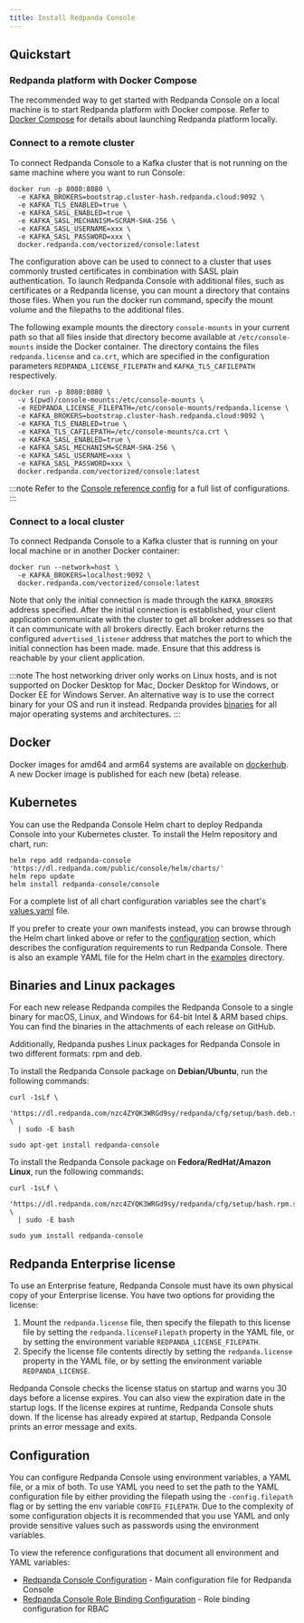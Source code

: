 ```yaml
---
title: Install Redpanda Console
---
```


<head>
    <meta name="title" content="Install Redpanda Console | Redpanda Docs"/>
    <meta name="description" content="Deploy Redpanda Console on your Kubernetes cluster, run it locally or deploy it on a bare-metal server."/>
</head>


## Quickstart

### Redpanda platform with Docker Compose

The recommended way to get started with Redpanda Console on a local machine is to start Redpanda platform with Docker compose. Refer to [Docker Compose](../console/reference/docker-compose.mdx) for details about launching Redpanda platform locally.

### Connect to a remote cluster

To connect Redpanda Console to a Kafka cluster that is not running on the same machine where you want to run Console:

```shell
docker run -p 8080:8080 \
  -e KAFKA_BROKERS=bootstrap.cluster-hash.redpanda.cloud:9092 \
  -e KAFKA_TLS_ENABLED=true \
  -e KAFKA_SASL_ENABLED=true \
  -e KAFKA_SASL_MECHANISM=SCRAM-SHA-256 \
  -e KAFKA_SASL_USERNAME=xxx \
  -e KAFKA_SASL_PASSWORD=xxx \
  docker.redpanda.com/vectorized/console:latest
```

The configuration above can be used to connect to a cluster that uses commonly trusted certificates in 
combination with SASL plain authentication. To launch Redpanda Console with additional files, such 
as certificates or a Redpanda license, you can mount a directory that contains those files.
When you run the docker run command, specify the mount volume and the filepaths to the additional files.

The following example mounts the directory
`console-mounts` in your current path so that all files inside that directory become available at
`/etc/console-mounts` inside the Docker container. The directory contains the files
`redpanda.license` and `ca.crt`, which are specified in the configuration parameters 
`REDPANDA_LICENSE_FILEPATH` and `KAFKA_TLS_CAFILEPATH` respectively.

```shell
docker run -p 8080:8080 \
  -v $(pwd)/console-mounts:/etc/console-mounts \
  -e REDPANDA_LICENSE_FILEPATH=/etc/console-mounts/redpanda.license \
  -e KAFKA_BROKERS=bootstrap.cluster-hash.redpanda.cloud:9092 \
  -e KAFKA_TLS_ENABLED=true \
  -e KAFKA_TLS_CAFILEPATH=/etc/console-mounts/ca.crt \
  -e KAFKA_SASL_ENABLED=true \
  -e KAFKA_SASL_MECHANISM=SCRAM-SHA-256 \
  -e KAFKA_SASL_USERNAME=xxx \
  -e KAFKA_SASL_PASSWORD=xxx \
  docker.redpanda.com/vectorized/console:latest
```

:::note
Refer to the [Console reference config](../console/reference/config.mdx) for a full list of configurations.
:::

### Connect to a local cluster

To connect Redpanda Console to a Kafka cluster that is running on your local machine
or in another Docker container:

```shell
docker run --network=host \
  -e KAFKA_BROKERS=localhost:9092 \
  docker.redpanda.com/vectorized/console:latest
```

Note that only the initial connection is made through the `KAFKA_BROKERS` address specified.
After the initial connection is established, your client application communicate with the cluster to
get all broker addresses so that it can communicate with all brokers directly. Each broker returns
the configured `advertised_listener` address that matches the port to which the initial connection has been made.
made. Ensure that this address is reachable by your client application.

:::note
The host networking driver only works on Linux hosts, and is not supported on Docker Desktop for Mac, 
Docker Desktop for Windows, or Docker EE for Windows Server. An alternative way is to use the correct
binary for your OS and run it instead. Redpanda provides [binaries](#binaries-and-linux-packages) 
for all major operating systems and architectures.
::: 

## Docker

Docker images for amd64 and arm64 systems are available on [dockerhub](https://hub.docker.com/r/vectorized/console/tags). 
A new Docker image is published for each new (beta) release.

## Kubernetes

You can use the Redpanda Console Helm chart to deploy Redpanda Console into your Kubernetes cluster. To install
the Helm repository and chart, run:

```
helm repo add redpanda-console 'https://dl.redpanda.com/public/console/helm/charts/' 
helm repo update
helm install redpanda-console/console
```

For a complete list of all chart configuration variables see the chart's 
[values.yaml](https://github.com/redpanda-data/console/blob/master/helm/console/values.yaml) file.


If you prefer to create your own manifests instead, you can browse through the Helm chart linked above
or refer to the [configuration](#configuration) section, which describes the configuration requirements
to run Redpanda Console. There is also an example YAML file for the Helm chart in the 
[examples](https://github.com/redpanda-data/console/tree/master/helm/examples) directory.

## Binaries and Linux packages

For each new release Redpanda compiles the Redpanda Console to a single binary for macOS, Linux, and Windows
for 64-bit Intel & ARM based chips. You can find the binaries in the attachments of
each release on GitHub.

Additionally, Redpanda pushes Linux packages for Redpanda Console in two different formats: rpm and deb.

To install the Redpanda Console package on **Debian/Ubuntu**, run the following commands:

```
curl -1sLf \
  'https://dl.redpanda.com/nzc4ZYQK3WRGd9sy/redpanda/cfg/setup/bash.deb.sh' \
  | sudo -E bash
  
sudo apt-get install redpanda-console
```

To install the Redpanda Console package on **Fedora/RedHat/Amazon Linux**, run the following commands:

```
curl -1sLf \
  'https://dl.redpanda.com/nzc4ZYQK3WRGd9sy/redpanda/cfg/setup/bash.rpm.sh' \
  | sudo -E bash

sudo yum install redpanda-console
```

## Redpanda Enterprise license

To use an Enterprise feature, Redpanda Console must have its own physical copy of 
your Enterprise license. You have two options for providing the license:

1. Mount the `redpanda.license` file, then specify the filepath to this license file by setting the `redpanda.licenseFilepath` property in the YAML file, or by setting the environment variable `REDPANDA_LICENSE_FILEPATH`.
2. Specify the license file contents directly by setting the `redpanda.license` property in the YAML file, or by setting the environment variable `REDPANDA_LICENSE`.

Redpanda Console checks the license status on startup and warns you 30 days before a license expires. You can also view the expiration date in the startup logs.
If the license expires at runtime, Redpanda Console shuts down. If the license has already
expired at startup, Redpanda Console prints an error message and exits.

## Configuration

You can configure Redpanda Console using environment variables, a YAML file, or a mix of both. To use YAML you
need to set the path to the YAML configuration file by either providing the filepath using the
`-config.filepath` flag or by setting the env variable `CONFIG_FILEPATH`. Due to the complexity
of some configuration objects it is recommended that you use YAML and only provide sensitive values such as
passwords using the environment variables. 

To view the reference configurations that document all environment and YAML variables:

- [Redpanda Console Configuration](../../console/reference/config) - Main configuration file for Redpanda Console
- [Redpanda Console Role Binding Configuration](../../console/reference/role-bindings) - Role binding configuration for RBAC
